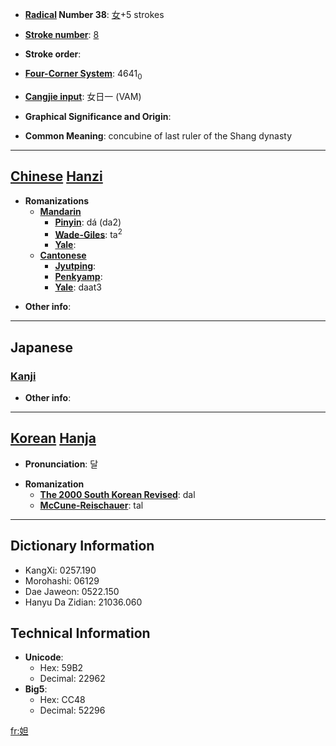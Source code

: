 * '''[[Wiktionary:Chinese radical index| Radical]] Number 38''': [[Wiktionary:Chinese radical index 女|女]]+5 strokes

* '''[[Wiktionary:Chinese total strokes index|Stroke number]]''': [[Wiktionary:Chinese total strokes index 8|8]]

* '''Stroke order''': 

* '''[[Wiktionary:Chinese four corner index|Four-Corner System]]''': 4641<sub>0</sub>

* '''[[Wiktionary:Chinese Cangjie index|Cangjie input]]''': 女日一 (VAM)

* '''Graphical Significance and Origin''': 

* '''Common Meaning''': concubine of last ruler of the Shang dynasty

----

== [[Chinese]] [[Hanzi]] ==

* '''Romanizations'''
** '''[[Mandarin]]'''
*** '''[[Pinyin]]''': dá (da2)
*** '''[[Wade-Giles]]''': ta<sup>2</sup>
*** '''[[Yale]]''': 
** '''[[Cantonese]]'''
*** '''[[Jyutping]]''':
*** '''[[Penkyamp]]''': 
*** '''[[Yale]]''': daat3

* '''Other info''': 

----

==Japanese==
===[[Kanji]]===
{{kanji|on readings=[[だつ]] (datsu)
|kun readings=
}}

* '''Other info''':  

----

== [[Korean]] [[Hanja]] ==

* '''Pronunciation''': 달

* '''Romanization'''
** '''[[The 2000 South Korean Revised Romanization|The 2000 South Korean Revised]]''': dal
** '''[[McCune-Reischauer]]''': tal

----

== Dictionary Information ==

* KangXi: 0257.190
* Morohashi: 06129
* Dae Jaweon: 0522.150
* Hanyu Da Zidian: 21036.060

== Technical Information ==

* '''Unicode''':
** Hex: 59B2
** Decimal: 22962
* '''Big5''':
** Hex: CC48
** Decimal: 52296

[[fr:妲]]